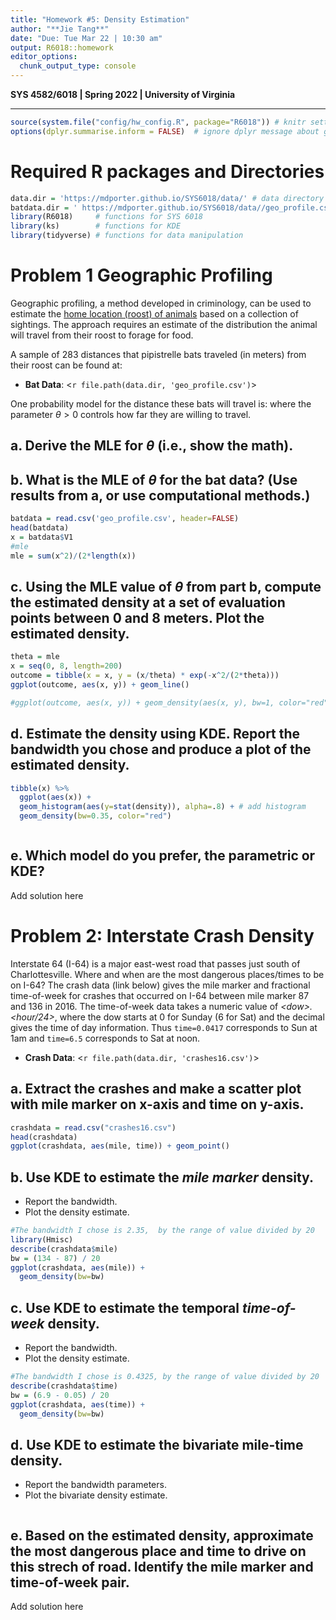 ---
title: "Homework #5: Density Estimation" 
author: "**Jie Tang**"
date: "Due: Tue Mar 22 | 10:30 am"
output: R6018::homework
editor_options:
  chunk_output_type: console
---

**SYS 4582/6018 | Spring 2022 | University of Virginia **

*******************************************
```{r config, echo=FALSE}
source(system.file("config/hw_config.R", package="R6018")) # knitr settings
options(dplyr.summarise.inform = FALSE)  # ignore dplyr message about grouping
```


# Required R packages and Directories

::: {.solution}
```{r packages, message=FALSE, warning=FALSE}
data.dir = 'https://mdporter.github.io/SYS6018/data/' # data directory
batdata.dir = ' https://mdporter.github.io/SYS6018/data//geo_profile.csv'
library(R6018)     # functions for SYS 6018
library(ks)        # functions for KDE
library(tidyverse) # functions for data manipulation   
```
:::



# Problem 1 Geographic Profiling

Geographic profiling, a method developed in criminology, can be used to estimate the [home location (roost) of animals](https://www.sciencedirect.com/science/article/pii/S0022519305004157) based on a collection of sightings. The approach requires an estimate of the distribution the animal will travel from their roost to forage for food. 

A sample of $283$ distances that pipistrelle bats traveled (in meters) from their roost can be found at: 

- **Bat Data**: <`r file.path(data.dir, 'geo_profile.csv')`>

One probability model for the distance these bats will travel is:
\begin{align*}
f(x; \theta) = \frac{x}{\theta} \exp \left( - \frac{x^2}{2 \theta} \right)
\end{align*}
where the parameter $\theta > 0$ controls how far they are willing to travel. 


## a. Derive the MLE for $\theta$ (i.e., show the math). 

::: {.solution}
\begin{align*}
f(x; \theta) = \frac{x}{\theta} \exp \left( - \frac{x^2}{2 \theta} \right)
f(x; \theta) = 
\end{align*}
:::


## b. What is the MLE of $\theta$ for the bat data? (Use results from a, or use computational methods.) 

::: {.solution}
```{r}
batdata = read.csv('geo_profile.csv', header=FALSE)
head(batdata)
x = batdata$V1
#mle
mle = sum(x^2)/(2*length(x)) 
```

:::

## c. Using the MLE value of $\theta$ from part b, compute the estimated density at a set of evaluation points between 0 and 8 meters. Plot the estimated density.

::: {.solution}
```{r}
theta = mle
x = seq(0, 8, length=200)
outcome = tibble(x = x, y = (x/theta) * exp(-x^2/(2*theta)))
ggplot(outcome, aes(x, y)) + geom_line()

#ggplot(outcome, aes(x, y)) + geom_density(aes(x, y), bw=1, color="red")

```

:::

## d. Estimate the density using KDE. Report the bandwidth you chose and produce a plot of the estimated density. 

::: {.solution}
```{r}
tibble(x) %>% 
  ggplot(aes(x)) + 
  geom_histogram(aes(y=stat(density)), alpha=.8) + # add histogram
  geom_density(bw=0.35, color="red")



```

:::




## e. Which model do you prefer, the parametric or KDE? 

::: {.solution}
Add solution here
:::




# Problem 2: Interstate Crash Density

Interstate 64 (I-64) is a major east-west road that passes just south of Charlottesville. Where and when are the most dangerous places/times to be on I-64? The crash data (link below) gives the mile marker and fractional time-of-week for crashes that occurred on I-64 between mile marker 87 and 136 in 2016. The time-of-week data takes a numeric value of *\<dow\>.\<hour/24\>*, where the dow starts at 0 for Sunday (6 for Sat) and the decimal gives the time of day information. Thus `time=0.0417` corresponds to Sun at 1am and `time=6.5` corresponds to Sat at noon. 

- **Crash Data**: <`r file.path(data.dir, 'crashes16.csv')`>


## a. Extract the crashes and make a scatter plot with mile marker on x-axis and time on y-axis. 

::: {.solution}
```{r}
crashdata = read.csv("crashes16.csv")
head(crashdata)
ggplot(crashdata, aes(mile, time)) + geom_point()
```
:::



## b. Use KDE to estimate the *mile marker* density. 

- Report the bandwidth. 
- Plot the density estimate.

::: {.solution}
```{r}
#The bandwidth I chose is 2.35,  by the range of value divided by 20
library(Hmisc)
describe(crashdata$mile)
bw = (134 - 87) / 20
ggplot(crashdata, aes(mile)) + 
  geom_density(bw=bw)
```

:::

## c. Use KDE to estimate the temporal *time-of-week* density. 

- Report the bandwidth. 
- Plot the density estimate. 

::: {.solution}
```{r}
#The bandwidth I chose is 0.4325, by the range of value divided by 20
describe(crashdata$time)
bw = (6.9 - 0.05) / 20
ggplot(crashdata, aes(time)) + 
  geom_density(bw=bw)
```

:::

## d. Use KDE to estimate the bivariate mile-time density. 

- Report the bandwidth parameters.
- Plot the bivariate density estimate. 

::: {.solution}
```{r}

```

:::


## e. Based on the estimated density, approximate the most dangerous place and time to drive on this strech of road. Identify the mile marker and time-of-week pair. 

::: {.solution}
Add solution here
:::


		
